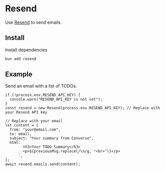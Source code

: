 # Resend

Use [Resend](https://resend.com) to send emails.

## Install

Install dependencies

```bash [cmd]
bun add resend
```

## Example

Send an email with a list of TODOs.

```tsx [src/skills/todo.ts]
if (!process.env.RESEND_API_KEY) {
  console.warn("RESEND_API_KEY is not set");
}
const resend = new Resend(process.env.RESEND_API_KEY); // Replace with your Resend API key

// Replace with your email
let content = {
  from: "your@email.com",
  to: email,
  subject: "Your summary from Converse",
  html: `
        <h3>Your TODO Summary</h3>
        <p>${previousMsg.replace(/\n/g, "<br>")}</p>
      `,
};
await resend.emails.send(content);
```
